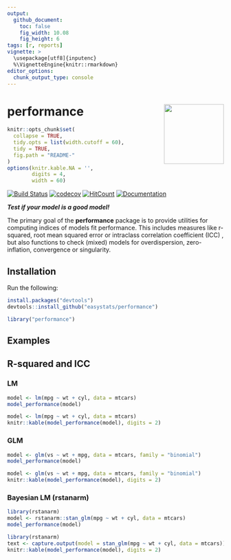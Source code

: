 ```yaml
---
output: 
  github_document:
    toc: false
    fig_width: 10.08
    fig_height: 6
tags: [r, reports]
vignette: >
  \usepackage[utf8]{inputenc}
  %\VignetteEngine{knitr::rmarkdown}
editor_options: 
  chunk_output_type: console
---
```


# performance <img src='man/figures/logo.png' align="right" height="139" />

```r
knitr::opts_chunk$set(
  collapse = TRUE,
  tidy.opts = list(width.cutoff = 60),
  tidy = TRUE,
  fig.path = "README-"
)
options(knitr.kable.NA = '',
        digits = 4,
        width = 60)
```


[![Build Status](https://travis-ci.org/easystats/performance.svg?branch=master)](https://travis-ci.org/easystats/performance)
[![codecov](https://codecov.io/gh/easystats/performance/branch/master/graph/badge.svg)](https://codecov.io/gh/easystats/performance)
[![HitCount](http://hits.dwyl.io/easystats/performance.svg)](http://hits.dwyl.io/easystats/performance) [![Documentation](https://img.shields.io/badge/documentation-performance-orange.svg?colorB=E91E63)](https://easystats.github.io/performance/)


***Test if your model is a good model!***

The primary goal of the **performance** package is to provide utilities for computing indices of models fit performance. This includes measures like r-squared, root mean squared error or intraclass correlation coefficient (ICC) , but also functions to check (mixed) models for overdispersion, zero-inflation, convergence or singularity.

## Installation

Run the following:

```r
install.packages("devtools")
devtools::install_github("easystats/performance")
```
```r
library("performance")
```


## Examples

## R-squared and ICC



### LM
```r
model <- lm(mpg ~ wt + cyl, data = mtcars)
model_performance(model)
```
```r
model <- lm(mpg ~ wt + cyl, data = mtcars)
knitr::kable(model_performance(model), digits = 2)
```

### GLM

```r
model <- glm(vs ~ wt + mpg, data = mtcars, family = "binomial")
model_performance(model)
```
```r
model <- glm(vs ~ wt + mpg, data = mtcars, family = "binomial")
knitr::kable(model_performance(model), digits = 2)
```

### Bayesian LM (rstanarm)

```r
library(rstanarm)
model <- rstanarm::stan_glm(mpg ~ wt + cyl, data = mtcars)
model_performance(model)
```
```r
library(rstanarm)
text <- capture.output(model = stan_glm(mpg ~ wt + cyl, data = mtcars))
knitr::kable(model_performance(model), digits = 2)
```
